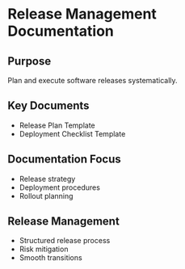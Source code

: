 # Release Management Documentation

## Purpose
Plan and execute software releases systematically.

## Key Documents
- Release Plan Template
- Deployment Checklist Template

## Documentation Focus
- Release strategy
- Deployment procedures
- Rollout planning

## Release Management
- Structured release process
- Risk mitigation
- Smooth transitions

